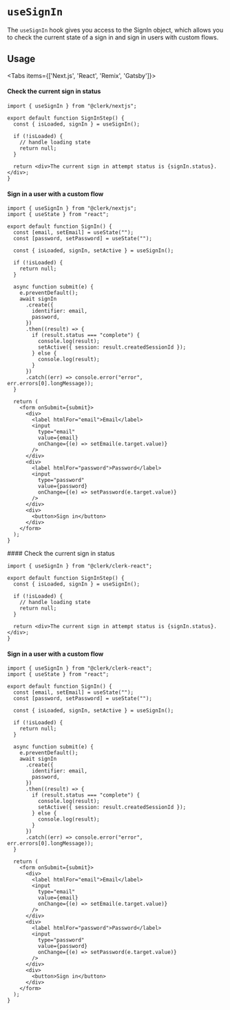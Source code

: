 
# `useSignIn`

The `useSignIn` hook gives you access to the SignIn object, which allows you to check the current state of a sign in and sign in users with custom flows.

## Usage

<Tabs items={['Next.js', 'React', 'Remix', 'Gatsby']}>
<Tab>
#### Check the current sign in status

```tsx copy filename="pages/index.tsx"
import { useSignIn } from "@clerk/nextjs";

export default function SignInStep() {
  const { isLoaded, signIn } = useSignIn();

  if (!isLoaded) {
    // handle loading state
    return null;
  }

  return <div>The current sign in attempt status is {signIn.status}.</div>;
}
```

#### Sign in a user with a custom flow

```tsx copy filename="pages/signin.tsx"
import { useSignIn } from "@clerk/nextjs";
import { useState } from "react";

export default function SignIn() {
  const [email, setEmail] = useState("");
  const [password, setPassword] = useState("");

  const { isLoaded, signIn, setActive } = useSignIn();

  if (!isLoaded) {
    return null;
  }

  async function submit(e) {
    e.preventDefault();
    await signIn
      .create({
        identifier: email,
        password,
      })
      .then((result) => {
        if (result.status === "complete") {
          console.log(result);
          setActive({ session: result.createdSessionId });
        } else {
          console.log(result);
        }
      })
      .catch((err) => console.error("error", err.errors[0].longMessage));
  }

  return (
    <form onSubmit={submit}>
      <div>
        <label htmlFor="email">Email</label>
        <input
          type="email"
          value={email}
          onChange={(e) => setEmail(e.target.value)}
        />
      </div>
      <div>
        <label htmlFor="password">Password</label>
        <input
          type="password"
          value={password}
          onChange={(e) => setPassword(e.target.value)}
        />
      </div>
      <div>
        <button>Sign in</button>
      </div>
    </form>
  );
}
```

</Tab>
<Tab>
#### Check the current sign in status

```tsx copy filename="pages/sign-in-step.tsx"
import { useSignIn } from "@clerk/clerk-react";

export default function SignInStep() {
  const { isLoaded, signIn } = useSignIn();

  if (!isLoaded) {
    // handle loading state
    return null;
  }

  return <div>The current sign in attempt status is {signIn.status}.</div>;
}
```

#### Sign in a user with a custom flow

```tsx copy filename="pages/signin.tsx"
import { useSignIn } from "@clerk/clerk-react";
import { useState } from "react";

export default function SignIn() {
  const [email, setEmail] = useState("");
  const [password, setPassword] = useState("");

  const { isLoaded, signIn, setActive } = useSignIn();

  if (!isLoaded) {
    return null;
  }

  async function submit(e) {
    e.preventDefault();
    await signIn
      .create({
        identifier: email,
        password,
      })
      .then((result) => {
        if (result.status === "complete") {
          console.log(result);
          setActive({ session: result.createdSessionId });
        } else {
          console.log(result);
        }
      })
      .catch((err) => console.error("error", err.errors[0].longMessage));
  }

  return (
    <form onSubmit={submit}>
      <div>
        <label htmlFor="email">Email</label>
        <input
          type="email"
          value={email}
          onChange={(e) => setEmail(e.target.value)}
        />
      </div>
      <div>
        <label htmlFor="password">Password</label>
        <input
          type="password"
          value={password}
          onChange={(e) => setPassword(e.target.value)}
        />
      </div>
      <div>
        <button>Sign in</button>
      </div>
    </form>
  );
}
```

</Tab>
</Tabs>
<Tables headings={["Variables", "Description"]} rows={[
    {
      cells: ["isLoaded", "A boolean that until Clerk loads and initializes, will be set to false. Once Clerk loads, isLoaded will be set to true"]
    },
    {
      cells: ["setActive", "A function that sets the active session, is most cases this should be used over setSession()"]
    },
    {
      cells: ["setSession", "A function that sets the active session, this should"]
    },
    {
      cells: ["signIn", "An object that contains the current sign in attempt status and methods to create a new sign in attempt."]
    },
  ]} />
